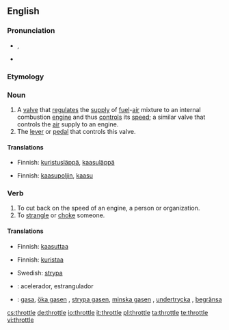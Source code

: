 {{wikipedia|dab=throttle (disambiguation)|throttle}}
==English==

===Pronunciation===
* {{a|UK}} {{IPA|/ˈθɹɒtəl/}}, {{SAMPA|/"TrQt@l/}}
* {{rhymes|ɒtəl}}

===Etymology===
{{etyl|enm}} {{term|throte|lang=enm}}

===Noun===
{{wikipedia}}
{{en-noun}}

# A [[valve]] that [[regulate]]s the [[supply]] of [[fuel]]-[[air]] mixture to an internal combustion [[engine]] and thus [[control]]s its [[speed]]; a similar valve that controls the [[air]] supply to an engine.
# The [[lever]] or [[pedal]] that controls this valve.

====Translations====
{{trans-top|a valve}}
* Finnish: [[kuristusläppä]], [[kaasuläppä]]
{{trans-mid}}
{{trans-bottom}}

{{trans-top|the lever or pedal that controls this valve}}
* Finnish: [[kaasupoljin]], [[kaasu]]
{{trans-mid}}
{{trans-bottom}}

===Verb===
{{en-verb|throttl|ing}}

# To cut back on the speed of an engine, a person or organization.
# To [[strangle]] or [[choke]] someone.

====Translations====
{{trans-top|to cut back speed}}
* Finnish: [[kaasuttaa]]
{{trans-mid}}
{{trans-bottom}}

{{trans-top|to strangle someone}}
* Finnish: [[kuristaa]]
{{trans-mid}}
* Swedish: [[strypa]]
{{trans-bottom}}

{{checktrans}}
* {{ttbc|Spanish}}: acelerador, estrangulador
* {{ttbc|Swedish}}: [[gasa]], [[öka gasen]] {{qualifier|increase the speed/[[throttle up]]}}, [[strypa gasen]], [[minska gasen]] {{qualifier|decrease the speed}}, [[undertrycka]] {{qualifier|of a person}}, [[begränsa]] {{qualifier|of an organization}}

[[cs:throttle]]
[[de:throttle]]
[[io:throttle]]
[[it:throttle]]
[[pl:throttle]]
[[ta:throttle]]
[[te:throttle]]
[[vi:throttle]]